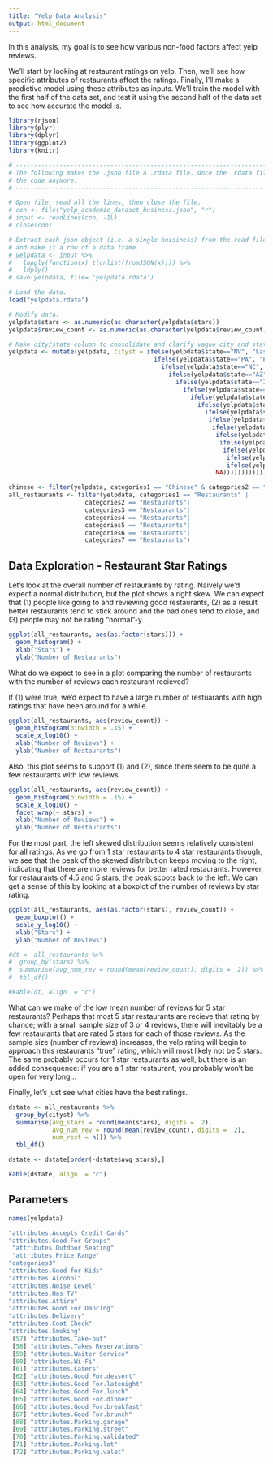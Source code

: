 ```yaml
---
title: "Yelp Data Analysis"
output: html_document
---
```


In this analysis, my goal is to see how various non-food factors affect yelp reviews. 

We'll start by looking at restaurant ratings on yelp. Then, we'll see how specific attributes of restaurants affect the ratings. Finally, I'll make a predictive model using these attributes as inputs. We'll train the model with the first half of the data set, and test it using the second half of the data set to see how accurate the model is.

```r
library(rjson)
library(plyr)
library(dplyr)
library(ggplot2)
library(knitr)
```

```r
# --------------------------------------------------------------------------------------------------------
# The following makes the .json file a .rdata file. Once the .rdata file has been created, we don't need
# the code anymore.
# --------------------------------------------------------------------------------------------------------

# Open file, read all the lines, then close the file.
# con <- file("yelp_academic_dataset_business.json", "r")
# input <- readLines(con, -1L)
# close(con)

# Extract each json object (i.e. a single buisiness) from the read file,
# and make it a row of a data frame.
# yelpdata <- input %>%
#   lapply(function(x) t(unlist(fromJSON(x)))) %>% 
#   ldply()
# save(yelpdata, file= 'yelpdata.rdata')
```

```r
# Load the data.
load("yelpdata.rdata")

# Modify data. 
yelpdata$stars <- as.numeric(as.character(yelpdata$stars))
yelpdata$review_count <- as.numeric(as.character(yelpdata$review_count))

# Make city/state column to consolidate and clarify vague city and state labels.
yelpdata <- mutate(yelpdata, cityst = ifelse(yelpdata$state=="NV", "Las Vegas, NV",
                                        ifelse(yelpdata$state=="PA", "Pittsburg, PA",
                                          ifelse(yelpdata$state=="NC", "Charlotte, NC",
                                            ifelse(yelpdata$state=="AZ", "Phoenix, AZ",
                                              ifelse(yelpdata$state=="IL", "Urbana-Champaign, IL",
                                                ifelse(yelpdata$state=="WI", "Madison, WI",
                                                  ifelse(yelpdata$state=="MLN", "Edinburgh, UK",
                                                    ifelse(yelpdata$state=="BW", "Karlsruhe, Germany",
                                                      ifelse(yelpdata$state=="QC", "Montreal, Canada",  
                                                       ifelse(yelpdata$state=="ON", "Waterloo, Canada",
                                                        ifelse(yelpdata$state=="SC", "Fort Mill, SC",
                                                         ifelse(yelpdata$state=="EDH", "Edinburgh, UK",
                                                          ifelse(yelpdata$state=="KHL", "Edinburgh, UK",
                                                           ifelse(yelpdata$state=="XGL", "Edinburgh, UK",
                                                            ifelse(yelpdata$state=="NTH", "Edinburgh, UK",
                                                            ifelse(yelpdata$state=="SCB", "Edinburgh, UK",
                                                         NA)))))))))))))))))

chinese <- filter(yelpdata, categories1 == "Chinese" & categories2 == "Restaurants") 
all_restaurants <- filter(yelpdata, categories1 == "Restaurants" | 
                     categories2 == "Restaurants"| 
                     categories3 == "Restaurants"|
                     categories4 == "Restaurants"|
                     categories5 == "Restaurants"|
                     categories6 == "Restaurants"|
                     categories7 == "Restaurants") 
```

## Data Exploration - Restaurant Star Ratings
 
Let's look at the overall number of restaurants by rating. Naively we'd expect a normal distribution, but the plot shows a right skew. We can expect that (1) people like going to and reviewing good restaurants, (2) as a result better restaurants tend to stick around and the bad ones tend to close, and (3) people may not be rating "normal"-y.

```r
ggplot(all_restaurants, aes(as.factor(stars))) + 
  geom_histogram() +
  xlab("Stars") +
  ylab("Number of Restaurants")
```

What do we expect to see in a plot comparing the number of restaurants with the number of reviews each restaurant recieved?

If (1) were true, we'd expect to have a large number of restuarants with high ratings
that have been around for a while.

```r
ggplot(all_restaurants, aes(review_count)) + 
  geom_histogram(binwidth = .15) + 
  scale_x_log10() +
  xlab("Number of Reviews") +
  ylab("Number of Restaurants")
```

Also, this plot seems to support (1) and (2), since there seem to be quite a few restaurants with low reviews.

```r
ggplot(all_restaurants, aes(review_count)) + 
  geom_histogram(binwidth = .15) + 
  scale_x_log10() +
  facet_wrap(~ stars) +
  xlab("Number of Reviews") +
  ylab("Number of Restaurants")
```

For the most part, the left skewed distribution seems relatively consistent for all ratings. As we go from 1 star restaurants to 4 star restaurants though, we see that the peak of the skewed distribution keeps moving to the right, indicating that there are more reviews for better rated restaurants. However, for restaurants of 4.5 and 5 stars, the peak scoots back to the left. We can get a sense of this by looking at a boxplot of the number of reviews by star rating.


```r
ggplot(all_restaurants, aes(as.factor(stars), review_count)) + 
  geom_boxplot() +
  scale_y_log10() +
  xlab("Stars") +
  ylab("Number of Reviews")

#dt <- all_restaurants %>% 
#  group_by(stars) %>%
#  summarise(avg_num_rev = round(mean(review_count), digits =  2)) %>%
#  tbl_df()

#kable(dt, align  = "c")
```

What can we make of the low mean number of reviews for 5 star restaurants? Perhaps that most 5 star restaurants are recieve that rating by chance; with a small sample size of 3 or 4 reviews, there will inevitably be a few restaurants that are rated 5 stars for each of those reviews. As the sample size (number of reviews) increases, the yelp rating will begin to approach this restaurants "true" rating, which will most likely not be 5 stars. The same probably occurs for 1 star restaurants as well, but there is an added consequence: if you are a 1 star restaurant, you probably won't be open for very long...

Finally, let's just see what cities have the best ratings. 

```r
dstate <- all_restaurants %>%
  group_by(cityst) %>%
  summarise(avg_stars = round(mean(stars), digits =  2), 
            avg_num_rev = round(mean(review_count), digits =  2),
            num_rest = n()) %>%
  tbl_df()

dstate <- dstate[order(-dstate$avg_stars),]

kable(dstate, align  = "c")
```

## Parameters

```r
names(yelpdata)

"attributes.Accepts Credit Cards"                     
"attributes.Good For Groups"                          
 "attributes.Outdoor Seating"                          
 "attributes.Price Range"                              
"categories3"                                         
"attributes.Good for Kids"
"attributes.Alcohol"                                  
"attributes.Noise Level"                              
"attributes.Has TV"                                   
"attributes.Attire"
"attributes.Good For Dancing"                         
"attributes.Delivery"                                 
"attributes.Coat Check"                               
"attributes.Smoking"                                  
 [57] "attributes.Take-out"                                 
 [58] "attributes.Takes Reservations"                       
 [59] "attributes.Waiter Service"                           
 [60] "attributes.Wi-Fi"                                    
 [61] "attributes.Caters"                                   
 [62] "attributes.Good For.dessert"                         
 [63] "attributes.Good For.latenight"                       
 [64] "attributes.Good For.lunch"                           
 [65] "attributes.Good For.dinner"                          
 [66] "attributes.Good For.breakfast"                       
 [67] "attributes.Good For.brunch"                          
 [68] "attributes.Parking.garage"                           
 [69] "attributes.Parking.street"                           
 [70] "attributes.Parking.validated"                        
 [71] "attributes.Parking.lot"                              
 [72] "attributes.Parking.valet"

```

